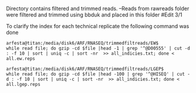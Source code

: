Directory contains filtered and trimmed reads.
    --Reads from rawreads folder were filtered and trimmed using bbduk and placed in this folder
#Edit 3/1

To clarify the index for each technical replicate the following command was done

````
arfesta@titan:/media/disk6/ARF/RNASEQ/trimmedfiltreads/EW$ 
while read file; do gzip -cd $file |head -1 | grep '^@D00555' | cut -d : -f 10 | sort | uniq -c | sort -nr  >> all_indicies.txt; done < all.ew.reps

arfesta@titan:/media/disk6/ARF/RNASEQ/trimmedfiltreads/LGEP$ 
while read file; do gzip -cd $file |head -100 | grep '^@HISEQ' | cut -d : -f 10 | sort | uniq -c | sort -nr  >> all_indicies.txt; done < all.lgep.reps

````

